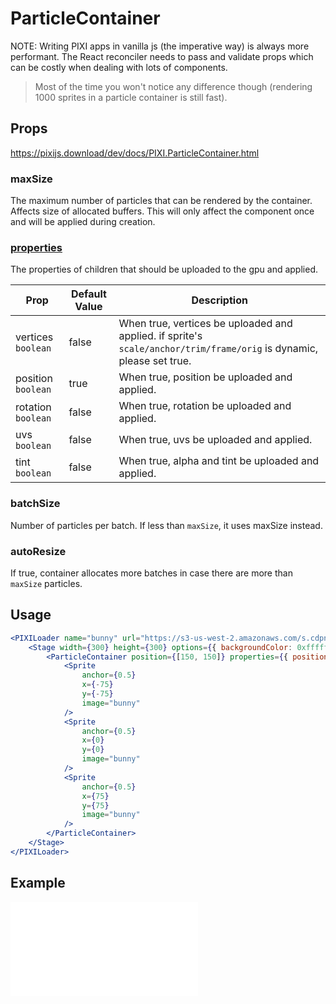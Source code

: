 # ParticleContainer

NOTE: Writing PIXI apps in vanilla js (the imperative way) is always more performant.
The React reconciler needs to pass and validate props which can be costly when dealing with lots of components.

> Most of the time you won't notice any difference though (rendering 1000 sprites in a particle container is still fast).

## Props

https://pixijs.download/dev/docs/PIXI.ParticleContainer.html

### maxSize

The maximum number of particles that can be rendered by the container. Affects size of allocated buffers.
This will only affect the component once and will be applied during creation.

### [properties](https://pixijs.download/dev/docs/PIXI.ParticleContainer.html#ParticleContainer)

The properties of children that should be uploaded to the gpu and applied.

| Prop | Default Value | Description |
| ---- | ------------- | ----------- |
| vertices `boolean` | false | When true, vertices be uploaded and applied. if sprite's `scale/anchor/trim/frame/orig` is dynamic, please set true. |
| position `boolean` | true | When true, position be uploaded and applied. |
| rotation `boolean` | false | When true, rotation be uploaded and applied. |
| uvs `boolean` | false | When true, uvs be uploaded and applied. |
| tint `boolean` | false | When true, alpha and tint be uploaded and applied. |


### batchSize

Number of particles per batch. If less than `maxSize`, it uses maxSize instead.

### autoResize

If true, container allocates more batches in case there are more than `maxSize` particles.

## Usage

```jsx live
<PIXILoader name="bunny" url="https://s3-us-west-2.amazonaws.com/s.cdpn.io/693612/IaUrttj.png">
    <Stage width={300} height={300} options={{ backgroundColor: 0xffffff }}>
        <ParticleContainer position={[150, 150]} properties={{ position: true }}>
            <Sprite
                anchor={0.5}
                x={-75}
                y={-75}
                image="bunny"
            />
            <Sprite
                anchor={0.5}
                x={0}
                y={0}
                image="bunny"
            />
            <Sprite
                anchor={0.5}
                x={75}
                y={75}
                image="bunny"
            />
        </ParticleContainer>
    </Stage>
</PIXILoader>
```

## Example

<iframe
  height={600}
  scrolling="no"
  title="Particle Container"
  src="//codepen.io/inlet/embed/db5dc6ecfb42bbf8dd5322a1015dff70/?height=600&theme-id=33987&default-tab=result&embed-version=2"
  frameBorder="no"
  allowFullScreen={true}
  style={{ width: '100%' }} />
